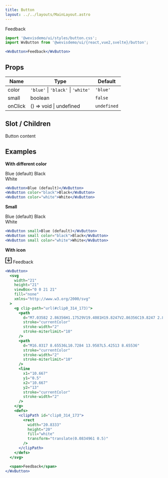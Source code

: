 ```yaml
---
title: Button
layout: ../../layouts/MainLayout.astro
---
```



<div class="not-prose component-preview">
<WvButton>Feedback</WvButton>
</div>

```jsx
import '@wevisdemo/ui/styles/button.css';
import WvButton from '@wevisdemo/ui/{react,vue2,svelte}/button';
```

```jsx
<WvButton>Feedback</WvButton>
```

## Props

| Name    | Type                               | Default     |
| ------- | ---------------------------------- | ----------- |
| color   | `'blue'` \| `'black'` \| `'white'` | `'blue'`    |
| small   | boolean                            | `false`     |
| onClick | () => void \| undefined            | `undefined` |

## Slot / Children

Button content

## Examples

**With different color**

<div class="flex gap-2">
<div class="not-prose component-preview">
<WvButtonGroup>
  <WvButton>Blue (default)</WvButton>
  <WvButton color="black">Black</WvButton>
</WvButtonGroup>
</div>
<div class="not-prose component-preview-dark">
<WvButton color="white">White</WvButton>
</div>
</div>

```jsx
<WvButton>Blue (default)</WvButton>
<WvButton color="black">Black</WvButton>
<WvButton color="white">White</WvButton>
```

**Small**

<div class="flex gap-2">
  <div class="not-prose component-preview">
  <WvButtonGroup>
    <WvButton small>Blue (default)</WvButton>
    <WvButton small color="black">Black</WvButton>
  </WvButtonGroup>
  </div>
  <div class="not-prose component-preview-dark">
  <WvButton small color="white">White</WvButton>
  </div>
</div>

```jsx
<WvButton small>Blue (default)</WvButton>
<WvButton small color="black">Black</WvButton>
<WvButton small color="white">White</WvButton>
```

**With icon**

<div class="not-prose component-preview">
<WvButton>
  <svg
    width="21"
    height="21"
    viewBox="0 0 21 21"
    fill="none"
    xmlns="http://www.w3.org/2000/svg"
  >
    <g clip-path="url(#clip0_314_173)">
      <path
        d="M7.03582 2.86356H1.17529V19.4081H19.8247V2.86356C19.8247 2.86356 15.306 2.86356 13.9642 2.86356"
        stroke="currentColor"
        stroke-width="2"
        stroke-miterlimit="10"
      />
      <path
        d="M16.0317 8.65536L10.7284 13.9587L5.42513 8.65536"
        stroke="currentColor"
        stroke-width="2"
        stroke-miterlimit="10"
      />
      <line
        x1="10.667"
        y1="0.5"
        x2="10.667"
        y2="13"
        stroke="currentColor"
        stroke-width="2"
      />
    </g>
    <defs>
      <clipPath id="clip0_314_173">
        <rect
          width="20.8333"
          height="20"
          fill="white"
          transform="translate(0.0834961 0.5)"
        />
      </clipPath>
    </defs>
  </svg>
  <span>Feedback</span>
</WvButton>
</div>

```jsx
<WvButton>
  <svg
    width="21"
    height="21"
    viewBox="0 0 21 21"
    fill="none"
    xmlns="http://www.w3.org/2000/svg"
  >
    <g clip-path="url(#clip0_314_173)">
      <path
        d="M7.03582 2.86356H1.17529V19.4081H19.8247V2.86356C19.8247 2.86356 15.306 2.86356 13.9642 2.86356"
        stroke="currentColor"
        stroke-width="2"
        stroke-miterlimit="10"
      />
      <path
        d="M16.0317 8.65536L10.7284 13.9587L5.42513 8.65536"
        stroke="currentColor"
        stroke-width="2"
        stroke-miterlimit="10"
      />
      <line
        x1="10.667"
        y1="0.5"
        x2="10.667"
        y2="13"
        stroke="currentColor"
        stroke-width="2"
      />
    </g>
    <defs>
      <clipPath id="clip0_314_173">
        <rect
          width="20.8333"
          height="20"
          fill="white"
          transform="translate(0.0834961 0.5)"
        />
      </clipPath>
    </defs>
  </svg>

  <span>Feedback</span>
</WvButton>
```
